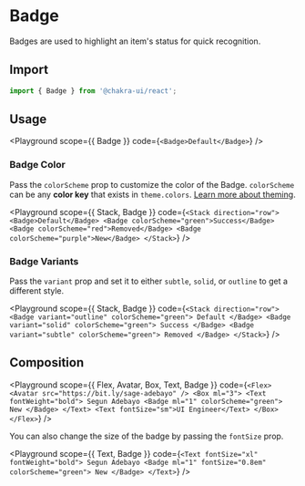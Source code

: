 

# Badge

Badges are used to highlight an item's status for quick recognition.

## Import

```js
import { Badge } from '@chakra-ui/react';
```

## Usage

<Playground
  scope={{ Badge }}
  code={`
<Badge>Default</Badge>
`}
/>

### Badge Color

Pass the `colorScheme` prop to customize the color of the Badge. `colorScheme`
can be any **color key** that exists in `theme.colors`.
[Learn more about theming](/docs/theming/theme).

<Playground
  scope={{ Stack, Badge }}
  code={`
<Stack direction="row">
  <Badge>Default</Badge>
  <Badge colorScheme="green">Success</Badge>
  <Badge colorScheme="red">Removed</Badge>
  <Badge colorScheme="purple">New</Badge>
</Stack>
`}
/>

### Badge Variants

Pass the `variant` prop and set it to either `subtle`, `solid`, or `outline` to
get a different style.

<Playground
  scope={{ Stack, Badge }}
  code={`
<Stack direction="row">
  <Badge variant="outline" colorScheme="green">
    Default
  </Badge>
  <Badge variant="solid" colorScheme="green">
    Success
  </Badge>
  <Badge variant="subtle" colorScheme="green">
    Removed
  </Badge>
</Stack>
`}
/>

## Composition

<Playground
  scope={{ Flex, Avatar, Box, Text, Badge }}
  code={`
<Flex>
  <Avatar src="https://bit.ly/sage-adebayo" />
  <Box ml="3">
    <Text fontWeight="bold">
      Segun Adebayo
      <Badge ml="1" colorScheme="green">
        New
      </Badge>
    </Text>
    <Text fontSize="sm">UI Engineer</Text>
  </Box>
</Flex>
`}
/>

You can also change the size of the badge by passing the `fontSize` prop.

<Playground
  scope={{ Text, Badge }}
  code={`
<Text fontSize="xl" fontWeight="bold">
  Segun Adebayo
  <Badge ml="1" fontSize="0.8em" colorScheme="green">
    New
  </Badge>
</Text>
`}
/>

